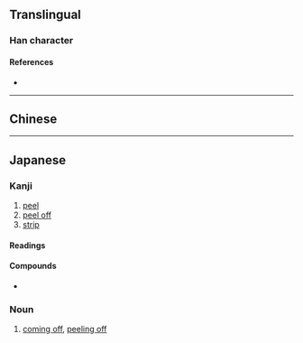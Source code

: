 {{character info/new}}
{{also|剝}}
==Translingual==

===Han character===
{{Han char|rn=18|rad=刀|as=08|sn=10|four=|canj=NELN|ids=⿰录刂}}

====References====
* {{Han ref|kx=0141.411|hdz=10346.040|uh=5265|ud=21093}}

----

==Chinese==
{{zh-see|剝|sv}}

----

==Japanese==

===Kanji===
{{ja-kanji|grade=|rs=刀08|kyu=剝}}

# [[peel]]
# [[peel off]]
# [[strip]]

====Readings====
{{ja-readings
|goon=ほく
|kanon=はく
|kun=は-がす, は-がれる, は-げる, は-ぐ, む-く
}}

====Compounds====
{{der-top|Compounds}}
* {{ja-r|剥離|はくり|gloss=[[detachment]]}}
{{der-bottom}}

===Noun===
{{ja-noun|はく}}

# [[come off|coming off]], [[peel off|peeling off]]